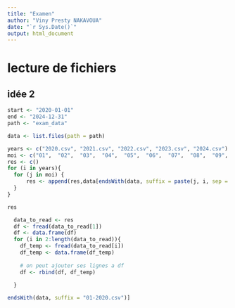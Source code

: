 ```yaml
---
title: "Examen"
author: "Viny Presty NAKAVOUA"
date: "`r Sys.Date()`"
output: html_document
---
```




# lecture de fichiers


## idée 2




```r
start <- "2020-01-01"
end <- "2024-12-31"
path <- "exam_data"
```





```r
data <- list.files(path = path)
```



```r
years <- c("2020.csv", "2021.csv", "2022.csv", "2023.csv", "2024.csv")
moi <- c("01",  "02",  "03",  "04",  "05",  "06",  "07",  "08",  "09",  "10", "11", "12")
res <- c()
for (i in years){
  for (j in moi) {
      res <- append(res,data[endsWith(data, suffix = paste(j, i, sep = "-"))])
  }
}
```



```r
res
```



```r
  data_to_read <- res
  df <- fread(data_to_read[1])
  df <- data.frame(df)
  for (i in 2:length(data_to_read)){
    df_temp <- fread(data_to_read[i])
    df_temp <- data.frame(df_temp)
    
    # on peut ajouter ses lignes a df
    df <- rbind(df, df_temp)
    
  }
```



```r
endsWith(data, suffix = "01-2020.csv")]
```










